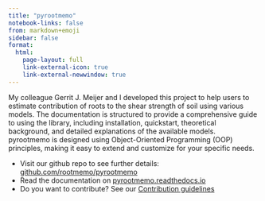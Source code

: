 ```yaml
---
title: "pyrootmemo"
notebook-links: false
from: markdown+emoji
sidebar: false
format: 
  html:
    page-layout: full
    link-external-icon: true
    link-external-newwindow: true
---
```


My colleague Gerrit J. Meijer and I developed this project to help users to estimate contribution of roots to the shear strength of soil using various models. The documentation is structured to provide a comprehensive guide to using the library, including installation, quickstart, theoretical background, and detailed explanations of the available models. pyrootmemo is designed using Object-Oriented Programming (OOP) principles, making it easy to extend and customize for your specific needs.

- Visit our github repo to see further details: [github.com/rootmemo/pyrootmemo](https://github.com/rootmemo/pyrootmemo)
- Read the documentation on [pyrootmemo.readthedocs.io](https://pyrootmemo.readthedocs.io/latest/)
- Do you want to contribute? See our [Contribution guidelines](https://pyrootmemo.readthedocs.io/latest/contribute.html)